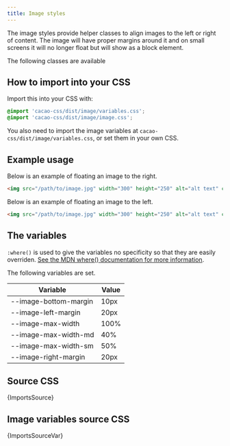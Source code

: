 ```yaml
---
title: Image styles
---
```


The image styles provide helper classes to align images to the left or right of content. The image will have proper margins around it and on small screens it will no longer float but will show as a block element.

The following classes are available


## How to import into your CSS

Import this into your CSS with:

```css
@import 'cacao-css/dist/image/variables.css';
@import 'cacao-css/dist/image/image.css';
```

You also need to import the image variables at `cacao-css/dist/image/variables.css`, or set them in your own CSS.

## Example usage

Below is an example of floating an image to the right.

```html
<img src="/path/to/image.jpg" width="300" height="250" alt="alt text" class="image-right">
```

Below is an example of floating an image to the left.

```html
<img src="/path/to/image.jpg" width="300" height="250" alt="alt text" class="image-left">
```

## The variables

`:where()` is used to give the variables no specificity so that they are easily overriden. [See the MDN where() documentation for more information](https://developer.mozilla.org/en-US/docs/Web/CSS/:where).

The following variables are set.

| Variable | Value |
|----------|-------|
| --image-bottom-margin | 10px |
| --image-left-margin | 20px |
| --image-max-width | 100% |
| --image-max-width-md | 40% |
| --image-max-width-sm | 50% |
| --image-right-margin | 20px |

## Source CSS

<!-- markdownlint-disable -->

<CodeBlock language="css" title="image/image.css">{ImportsSource}</CodeBlock>

## Image variables source CSS

<CodeBlock language="css" title="image/variables.css">{ImportsSourceVar}</CodeBlock>
